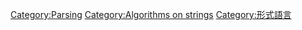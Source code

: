 {{Cat main|語法分析器}}


[[Category:Parsing|Category:Parsing]]
[[Category:Algorithms_on_strings|Category:Algorithms on strings]]
[[Category:形式語言|Category:形式語言]]